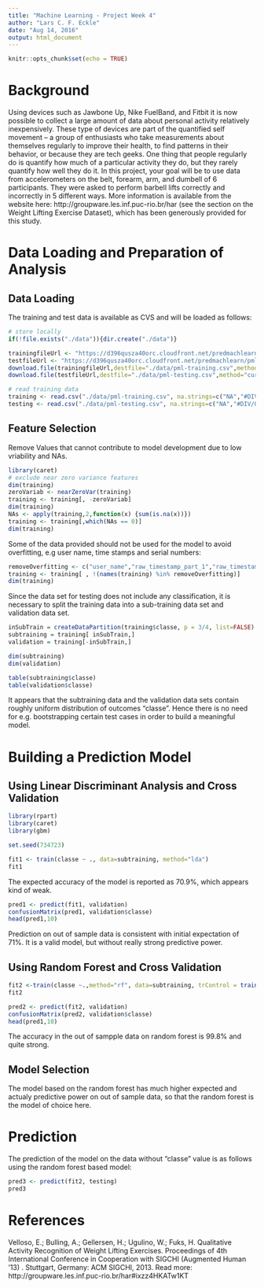 ```yaml
---
title: "Machine Learning - Project Week 4"
author: "Lars C. F. Eckle"
date: "Aug 14, 2016"
output: html_document
---
```


```r
knitr::opts_chunk$set(echo = TRUE)
```


# Background

Using devices such as Jawbone Up, Nike FuelBand, and Fitbit it is now possible to collect a large amount of data about personal activity relatively inexpensively. These type of devices are part of the quantified self movement – a group of enthusiasts who take measurements about themselves regularly to improve their health, to find patterns in their behavior, or because they are tech geeks. One thing that people regularly do is quantify how much of a particular activity they do, but they rarely quantify how well they do it. In this project, your goal will be to use data from accelerometers on the belt, forearm, arm, and dumbell of 6 participants. They were asked to perform barbell lifts correctly and incorrectly in 5 different ways. More information is available from the website here: http://groupware.les.inf.puc-rio.br/har (see the section on the Weight Lifting Exercise Dataset), which has been generously provided for this study.

# Data Loading and Preparation of Analysis

## Data Loading
The training and test data is available as CVS and will be loaded as follows:

```r

# store locally
if(!file.exists("./data")){dir.create("./data")}

trainingfileUrl <- "https://d396qusza40orc.cloudfront.net/predmachlearn/pml-training.csv"
testfileUrl <- "https://d396qusza40orc.cloudfront.net/predmachlearn/pml-testing.csv"
download.file(trainingfileUrl,destfile="./data/pml-training.csv",method="curl")
download.file(testfileUrl,destfile="./data/pml-testing.csv",method="curl")

# read training data
training <- read.csv("./data/pml-training.csv", na.strings=c("NA","#DIV/0!", "") )
testing <- read.csv("./data/pml-testing.csv", na.strings=c("NA","#DIV/0!", "") )

```

## Feature Selection

Remove Values that cannot contribute to model development due to low vriability and NAs.
```r
library(caret)
# exclude near zero variance features
dim(training)
zeroVariab <- nearZeroVar(training)
training <- training[, -zeroVariab]
dim(training)
NAs <- apply(training,2,function(x) {sum(is.na(x))})
training <- training[,which(NAs == 0)]
dim(training)
```

Some of the data provided should not be used for the model to avoid overfitting, e.g user name, time stamps and serial numbers:
```r
removeOverfitting <- c("user_name","raw_timestamp_part_1","raw_timestamp_part_2" ,"cvtd_timestamp", "X") 
training <- training[ , !(names(training) %in% removeOverfitting)]
dim(training)
```

Since the data set for testing does not include any classification, it is necessary to split the training data into a sub-training data set and validation data set.

```r
inSubTrain = createDataPartition(training$classe, p = 3/4, list=FALSE)
subtraining = training[ inSubTrain,]
validation = training[-inSubTrain,]

dim(subtraining)
dim(validation)

table(subtraining$classe)
table(validation$classe)
```
It appears that the subtraining data and the validation data sets contain roughly uniform distribution of outcomes "classe".
Hence there is no need for e.g. bootstrapping certain test cases in order to build a meaningful model.

# Building a Prediction Model

## Using Linear Discriminant Analysis and Cross Validation

```r
library(rpart) 
library(caret)
library(gbm)

set.seed(734723)

fit1 <- train(classe ~ ., data=subtraining, method="lda")
fit1
```

The expected accuracy of the model is reported as 70.9%, which appears kind of weak.

```r
pred1 <- predict(fit1, validation)
confusionMatrix(pred1, validation$classe)
head(pred1,10)
```

Prediction on out of sample data is consistent with initial expectation of 71%.  It is a valid model, but without really strong predictive power.

## Using Random Forest and Cross Validation

```r
fit2 <-train(classe ~.,method="rf", data=subtraining, trControl = trainControl(method="cv"),number=3)
fit2

pred2 <- predict(fit2, validation)
confusionMatrix(pred2, validation$classe)
head(pred1,10)
```

The accuracy in the out of sampple data on random forest is 99.8% and quite strong.

## Model Selection

The model based on the random forest has much higher expected and actualy predictive power on out of sample data, so that the random forest is the model of choice here.

# Prediction

The prediction of the model on the data without "classe" value is as follows using the random forest based model:

```r

pred3 <- predict(fit2, testing)
pred3
```

# References

Velloso, E.; Bulling, A.; Gellersen, H.; Ugulino, W.; Fuks, H. Qualitative Activity Recognition of Weight Lifting Exercises. Proceedings of 4th International Conference in Cooperation with SIGCHI (Augmented Human '13) . Stuttgart, Germany: ACM SIGCHI, 2013.
Read more: http://groupware.les.inf.puc-rio.br/har#ixzz4HKATw1KT
